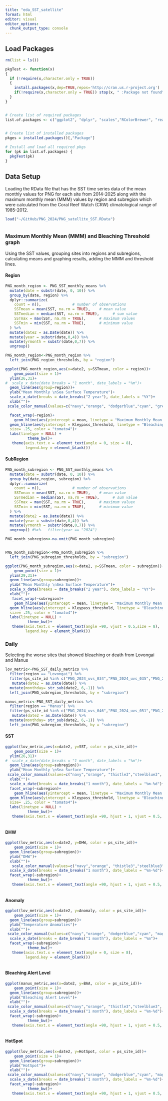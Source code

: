 ```yaml
---
title: "eda_SST_satellite"
format: html
editor: visual
editor_options: 
  chunk_output_type: console
---
```


## Load Packages

```r

rm(list = ls())

pkgTest <- function(x)
{
  if (!require(x,character.only = TRUE))
  {
    install.packages(x,dep=TRUE,repos='http://cran.us.r-project.org')
    if(!require(x,character.only = TRUE)) stop(x, " :Package not found")
  }
}


# Create list of required packages
list.of.packages <- c("ggplot2", "dplyr", "scales","RColorBrewer", "readxl","tidyverse", "stringr","stringi")
 

# Create list of installed packages
pkges = installed.packages()[,"Package"]

# Install and load all required pkgs
for (pk in list.of.packages) {
  pkgTest(pk)
}

```

## Data Setup

Loading the RData file that has the SST time series data of the mean monthly values for PNG for each site from 2014-2025 along with the maximum monthly mean (MMM) values by region and subregion which were calculated from the Coral Reef Watch (CRW) climatological range of 1985-2012.

```r

load("~/GitHub/PNG_2024/PNG_satellite_SST.RData")



```

### Maximum Monthly Mean (MMM) and Bleaching Threshold graph

Using the SST values, grouping sites into regions and subregions, calculating means and graphing results, adding the MMM and threshold lines.

#### Region

```r

PNG_month_region <- PNG_SST_monthly_means %>%
  mutate(date = substr(date, 0, 10)) %>% 
  group_by(date, region) %>%
  dplyr::summarize(
    count = n(),              # number of observations
    SSTmean = mean(SST, na.rm = TRUE),    # mean value
    SSTmedian = median(SST, na.rm = TRUE),      # sum value
    SSTmax = max(SST, na.rm = TRUE),      # maximum valuex  
    SSTmin = min(SST, na.rm = TRUE),      # minimum value
  ) %>%
  mutate(date2 = as.Date(date)) %>% 
  mutate(year = substr(date,0,4)) %>% 
  mutate(yrmonth = substr(date,0,7)) %>% 
  ungroup() 

PNG_month_region<-PNG_month_region %>% 
  left_join(PNG_region_thresholds, by = "region")

ggplot(PNG_month_region,aes(x=date2, y=SSTmean, color = region))+
    geom_point(size = 1)+
  ylim(26,31)+
#  scale_x_date(date_breaks = "1 month", date_labels = "%m")+
  geom_line(aes(group=region))+
  ylab("Mean Monthly \nSea Surface Temperature")+
  scale_x_date(breaks = date_breaks("2 year"), date_labels = "%Y")+
  xlab("")+
 scale_color_manual(values=c("navy","orange", "dodgerblue","cyan", "green4", "lightblue"))+

  facet_wrap(~region)+
    geom_hline(aes(yintercept = mean, linetype = "Maximum Monthly Mean (MMM)"), size= .25, color = "tomato4")+
  geom_hline(aes(yintercept = Kleypass_threshold, linetype = "Bleaching Threshold"),
  size= .25, color = "tomato4")+
  labs(linetype = NULL) +
          theme_bw()+
   theme(axis.text.x = element_text(angle = 0, size = 8),
         legend.key = element_blank())


```

#### SubRegion

```r

PNG_month_subregion <- PNG_SST_monthly_means %>%
  mutate(date = substr(date, 0, 10)) %>% 
  group_by(date,region, subregion) %>%
  dplyr::summarize(
    count = n(),              # number of observations
    SSTmean = mean(SST, na.rm = TRUE),    # mean value
    SSTmedian = median(SST, na.rm = TRUE),      # sum value
    SSTmax = max(SST, na.rm = TRUE),      # maximum valuex  
    SSTmin = min(SST, na.rm = TRUE),      # minimum value
  ) %>%
  mutate(date2 = as.Date(date)) %>% 
  mutate(year = substr(date,0,4)) %>% 
  mutate(yrmonth = substr(date,0,7)) %>% 
  ungroup() #%>%   filter(year == "2024")

PNG_month_subregion<-na.omit(PNG_month_subregion)


PNG_month_subregion<-PNG_month_subregion %>% 
  left_join(PNG_subregion_thresholds, by = "subregion")

ggplot(PNG_month_subregion,aes(x=date2, y=SSTmean, color = subregion))+
    geom_point(size = 1)+
  ylim(29,31)+
  geom_line(aes(group=subregion))+
  ylab("Mean Monthly \nSea Surface Temperature")+
  scale_x_date(breaks = date_breaks("2 year"), date_labels = "%Y")+
  xlab("")+
   facet_wrap(~subregion)+
    geom_hline(aes(yintercept = mean, linetype = "Maximum Monthly Mean (MMM)"), size= .25, color = "tomato4")+
  geom_hline(aes(yintercept = Kleypass_threshold, linetype = "Bleaching Threshold"),
  size= .25, color = "tomato4")+
  labs(linetype = NULL) +
          theme_bw()+
   theme(axis.text.x = element_text(angle =90, vjust = 0.5,size = 8),
         legend.key = element_blank())
```

### Daily

Selecting the worse sites that showed bleaching or death from Lovongai and Manus

```r
lov_metric<-PNG_SST_daily_metrics %>% 
  filter(region == "Lovongai") %>% 
  filter(ps_site_id %in% c("PNG_2024_uvs_034","PNG_2024_uvs_035","PNG_2024_uvs_038", "PNG_2024_uvs_033", "PNG_2024_uvs_023","PNG_2024_uvs_040")) %>% 
   mutate(date2 = as.Date(date)) %>% 
  mutate(monthday= str_sub(date2, 6,-1)) %>% 
  left_join(PNG_subregion_thresholds, by = "subregion")

manus_metric<-PNG_SST_daily_metrics %>% 
  filter(region == "Manus") %>% 
  filter(ps_site_id %in% c("PNG_2024_uvs_046","PNG_2024_uvs_051","PNG_2024_uvs_052", "PNG_2024_uvs_053", "PNG_2024_uvs_058","PNG_2024_uvs_059")) %>% 
   mutate(date2 = as.Date(date)) %>% 
  mutate(monthday= str_sub(date2, 6,-1)) %>% 
  left_join(PNG_subregion_thresholds, by = "subregion")

```

#### SST

```r

ggplot(lov_metric,aes(x=date2, y=SST, color = ps_site_id))+
    geom_point(size = 1)+
  ylim(26,31)+
#  scale_x_date(date_breaks = "1 month", date_labels = "%m")+
  geom_line(aes(group=subregion))+
  ylab("Mean Monthly \nSea Surface Temperature")+
 scale_color_manual(values=c("navy","orange", "thistle3","steelblue3", "tan","yellow3" ))+
  xlab("")+
  scale_x_date(breaks = date_breaks("1 month"), date_labels = "%m-%d")+
  facet_wrap(~subregion)+
    geom_hline(aes(yintercept = mean, linetype = "Maximum Monthly Mean (MMM)"), size= .25, color = "tomato4")+
  geom_hline(aes(yintercept = Kleypass_threshold, linetype = "Bleaching Threshold"),
  size= .25, color = "tomato4")+
  labs(linetype = NULL) +
          theme_bw()+
   theme(axis.text.x = element_text(angle =90, hjust = 1, vjust = 0.5, size = 8))



```

#### DHW

```r

ggplot(lov_metric,aes(x=date2, y=DHW, color = ps_site_id))+
    geom_point(size = 1)+
  geom_line(aes(group=subregion))+
  ylab("DHW")+
  xlab("")+
   scale_color_manual(values=c("navy","orange", "thistle3","steelblue3", "tan","yellow3" ))+
  scale_x_date(breaks = date_breaks("1 month"), date_labels = "%m-%d")+
  facet_wrap(~subregion)+
          theme_bw()+
   theme(axis.text.x = element_text(angle =90, hjust = 1, vjust = 0.5, size = 8))



```

#### Anomaly

```r

ggplot(lov_metric,aes(x=date2, y=Anomaly, color = ps_site_id))+
    geom_point(size = 1)+
  geom_line(aes(group=subregion))+
  ylab("Temperature Anomalies")+
  xlab("")+
 scale_color_manual(values=c("navy","orange", "dodgerblue","cyan", "magenta","yellow3" ))+
  scale_x_date(breaks = date_breaks("1 month"), date_labels = "%m")+
  facet_wrap(~subregion)+
          theme_bw()+
   theme(axis.text.x = element_text(angle = 0, size = 8),
         legend.key = element_blank())



```

#### Bleaching Alert Level

```r

ggplot(manus_metric,aes(x=date2, y=BAA, color = ps_site_id))+
    geom_point(size = 1)+
  geom_line(aes(group=subregion))+
  ylab("Bleaching Alert Level")+
  xlab("")+
 scale_color_manual(values=c("navy","orange", "thistle3","steelblue3", "tan","yellow3" ))+
  scale_x_date(breaks = date_breaks("1 month"), date_labels = "%m-%d")+
  facet_wrap(~subregion)+
          theme_bw()+
   theme(axis.text.x = element_text(angle =90, hjust = 1, vjust = 0.5, size = 8))



```

#### HotSpot

```r

ggplot(lov_metric,aes(x=date2, y=HotSpot, color = ps_site_id))+
    geom_point(size = 1)+
  geom_line(aes(group=subregion))+
  ylab("HotSpot")+
  xlab("")+
 scale_color_manual(values=c("navy","orange", "dodgerblue","cyan", "magenta","yellow3" ))+
  scale_x_date(breaks = date_breaks("1 month"), date_labels = "%m-%d")+
  facet_wrap(~subregion)+
          theme_bw()+
   theme(axis.text.x = element_text(angle =90, hjust = 1, vjust = 0.5, size = 8))


```

